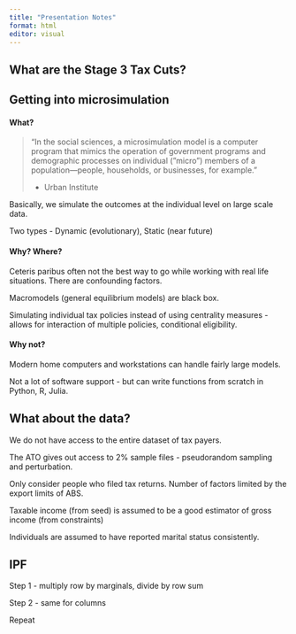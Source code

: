 ```yaml
---
title: "Presentation Notes"
format: html
editor: visual
---
```


## What are the Stage 3 Tax Cuts?

## Getting into microsimulation

#### What?

> "In the social sciences, a microsimulation model is a computer program that mimics the operation of government programs and demographic processes on individual ("micro") members of a population---people, households, or businesses, for example."
>
> -   Urban Institute

Basically, we simulate the outcomes at the individual level on large scale data.

Two types - Dynamic (evolutionary), Static (near future)

#### Why? Where?

Ceteris paribus often not the best way to go while working with real life situations. There are confounding factors.

Macromodels (general equilibrium models) are black box.

Simulating individual tax policies instead of using centrality measures - allows for interaction of multiple policies, conditional eligibility.

#### Why not?

Modern home computers and workstations can handle fairly large models.

Not a lot of software support - but can write functions from scratch in Python, R, Julia.

## What about the data?

We do not have access to the entire dataset of tax payers.

The ATO gives out access to 2% sample files - pseudorandom sampling and perturbation.

Only consider people who filed tax returns. Number of factors limited by the export limits of ABS.

::: callout-note
Taxable income (from seed) is assumed to be a good estimator of gross income (from constraints)

Individuals are assumed to have reported marital status consistently.
:::

## IPF

Step 1 - multiply row by marginals, divide by row sum

Step 2 - same for columns

Repeat
